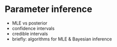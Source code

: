# Parameter inference {#ch-03-04-intro-learning-goals}

- MLE vs posterior
- confidence intervals
- credible intervals
- briefly: algorithms for MLE & Bayesian inference
